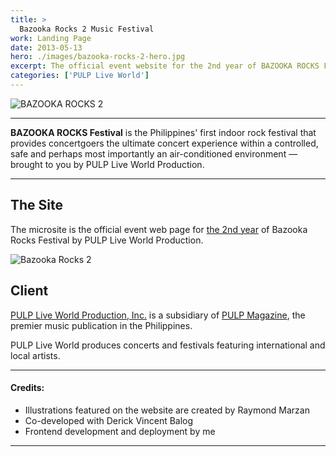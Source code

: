 ```yaml
---
title: >
  Bazooka Rocks 2 Music Festival
work: Landing Page
date: 2013-05-13
hero: ./images/bazooka-rocks-2-hero.jpg
excerpt: The official event website for the 2nd year of BAZOOKA ROCKS Festival powered by PULP Live World
categories: ['PULP Live World']
---
```


<div class="Image__Medium">
  <img src="./images/project-bazooka-rocks-2.png" alt="BAZOOKA ROCKS 2" />
</div>

<hr />

**BAZOOKA ROCKS Festival** is the Philippines' first indoor rock festival that provides concertgoers the ultimate concert experience within a controlled, safe and perhaps most importantly an air-conditioned environment &mdash; brought to you by PULP Live World Production.

<hr />

## The Site
The microsite is the official event web page for [the 2nd year](http://pulpliveworld.com/shows/2013/bazooka-rocks) of Bazooka Rocks Festival by PULP Live World Production.

![Bazooka Rocks 2](./images/bazooka-rocks-2.jpg)

## Client

[PULP Live World Production, Inc.](/project/pulp-live-world) is a subsidiary of [PULP Magazine](/project/pulp-magazine-live), the premier music publication in the Philippines.

PULP Live World produces concerts and festivals featuring international and local artists.

<hr />

#### Credits:
* Illustrations featured on the website are created by Raymond Marzan
* Co-developed with Derick Vincent Balog
* Frontend development and deployment by me

<hr />
